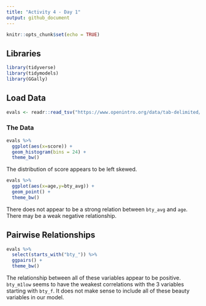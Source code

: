 ```yaml
---
title: "Activity 4 - Day 1"
output: github_document
---
```


```r
knitr::opts_chunk$set(echo = TRUE)
```

## Libraries
```r
library(tidyverse)
library(tidymodels)
library(GGally)
```


## Load Data
```r
evals <- readr::read_tsv("https://www.openintro.org/data/tab-delimited/evals.txt")
```
### The Data
```r
evals %>% 
  ggplot(aes(x=score)) + 
  geom_histogram(bins = 24) + 
  theme_bw()
```

The distribution of score appears to be left skewed.

```r
evals %>% 
  ggplot(aes(x=age,y=bty_avg)) + 
  geom_point() + 
  theme_bw()
```

There does not appear to be a strong relation between `bty_avg` and `age`. There may be a weak negative relationship.

## Pairwise Relationships
```r
evals %>% 
  select(starts_with("bty_")) %>% 
  ggpairs() +
  theme_bw()
```
The relationship between all of these variables appear to be positive. `bty_m1low` seems to have the weakest correlations with the 3 variables starting with `bty_f`. It does not make sense to include all of these beauty variables in our model.


